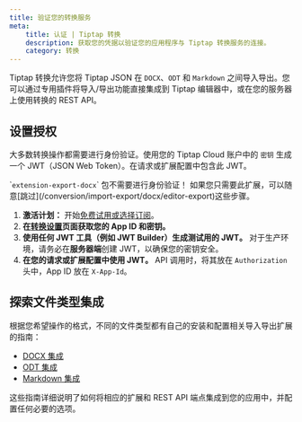 ```yaml
---
title: 验证您的转换服务
meta:
    title: 认证 | Tiptap 转换
    description: 获取您的凭据以验证您的应用程序与 Tiptap 转换服务的连接。
    category: 转换
---
```



Tiptap 转换允许您将 Tiptap JSON 在 `DOCX`、`ODT` 和 `Markdown` 之间导入导出。您可以通过专用插件将导入/导出功能直接集成到 Tiptap 编辑器中，或在您的服务器上使用转换的 REST API。

## 设置授权

大多数转换操作都需要进行身份验证。使用您的 Tiptap Cloud 账户中的 `密钥` 生成一个 JWT（JSON Web Token）。在请求或扩展配置中包含此 JWT。

<Callout title="导出 DOCX 扩展" variant="info">
    `<code>extension-export-docx</code>` 包不需要进行身份验证！
    如果您只需要此扩展，可以随意[跳过](/conversion/import-export/docx/editor-export)这些步骤。
</Callout>

1. **激活计划：** 开始[免费试用或选择订阅](https://cloud.tiptap.dev/v2/billing)。
2. **在[转换设置](https://cloud.tiptap.dev/v2/cloud/convert)页面获取您的 App ID 和密钥。**
3. **使用任何 JWT 工具（例如 JWT Builder）生成测试用的 JWT。** 对于生产环境，请务必在**服务器端**创建 JWT，以确保您的密钥安全。
4. **在您的请求或扩展配置中使用 JWT。** API 调用时，将其放在 `Authorization` 头中，App ID 放在 `X-App-Id`。

## 探索文件类型集成

根据您希望操作的格式，不同的文件类型都有自己的安装和配置相关导入导出扩展的指南：

- [DOCX 集成](/conversion/import-export/docx/)
- [ODT 集成](/conversion/import-export/odt)
- [Markdown 集成](/conversion/import-export/markdown)

这些指南详细说明了如何将相应的扩展和 REST API 端点集成到您的应用中，并配置任何必要的选项。